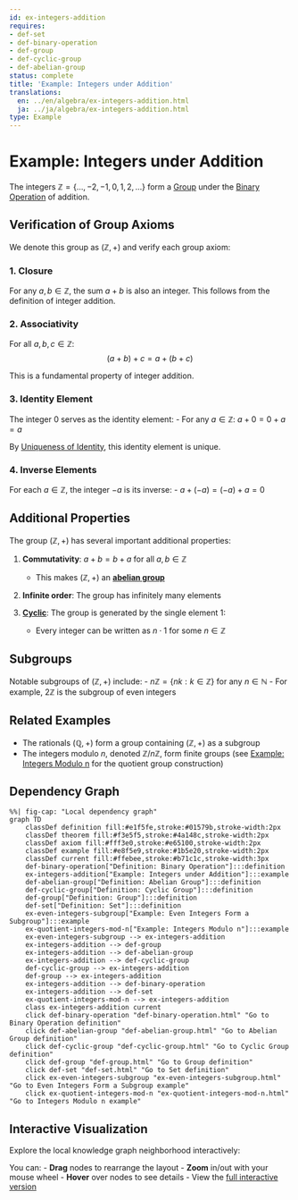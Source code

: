 ```yaml
---
id: ex-integers-addition
requires:
- def-set
- def-binary-operation
- def-group
- def-cyclic-group
- def-abelian-group
status: complete
title: 'Example: Integers under Addition'
translations:
  en: ../en/algebra/ex-integers-addition.html
  ja: ../ja/algebra/ex-integers-addition.html
type: Example
---
```


# Example: Integers under Addition {#ex-integers-addition}

The integers $\mathbb{Z} = \{\ldots, -2, -1, 0, 1, 2, \ldots\}$ form a [Group](def-group.qmd) under the [Binary Operation](def-binary-operation.qmd) of addition.

## Verification of Group Axioms

We denote this group as $(\mathbb{Z}, +)$ and verify each group axiom:

### 1. Closure

For any $a, b \in \mathbb{Z}$, the sum $a + b$ is also an integer. This follows from the definition of integer addition.

### 2. Associativity

For all $a, b, c \in \mathbb{Z}$:
$$(a + b) + c = a + (b + c)$$

This is a fundamental property of integer addition.

### 3. Identity Element

The integer $0$ serves as the identity element:
- For any $a \in \mathbb{Z}$: $a + 0 = 0 + a = a$

By [Uniqueness of Identity](thm-unique-identity.qmd), this identity element is unique.

### 4. Inverse Elements

For each $a \in \mathbb{Z}$, the integer $-a$ is its inverse:
- $a + (-a) = (-a) + a = 0$

## Additional Properties

The group $(\mathbb{Z}, +)$ has several important additional properties:

1. **Commutativity**: $a + b = b + a$ for all $a, b \in \mathbb{Z}$
   - This makes $(\mathbb{Z}, +)$ an **[abelian group](def-abelian-group.qmd)**

2. **Infinite order**: The group has infinitely many elements

3. **[Cyclic](def-cyclic-group.qmd)**: The group is generated by the single element $1$:
   - Every integer can be written as $n \cdot 1$ for some $n \in \mathbb{Z}$

## Subgroups

Notable subgroups of $(\mathbb{Z}, +)$ include:
- $n\mathbb{Z} = \{nk : k \in \mathbb{Z}\}$ for any $n \in \mathbb{N}$
- For example, $2\mathbb{Z}$ is the subgroup of even integers

## Related Examples

- The rationals $(\mathbb{Q}, +)$ form a group containing $(\mathbb{Z}, +)$ as a subgroup
- The integers modulo $n$, denoted $\mathbb{Z}/n\mathbb{Z}$, form finite groups (see [Example: Integers Modulo n](ex-quotient-integers-mod-n.qmd) for the quotient group construction)

## Dependency Graph

```mermaid
%%| fig-cap: "Local dependency graph"
graph TD
    classDef definition fill:#e1f5fe,stroke:#01579b,stroke-width:2px
    classDef theorem fill:#f3e5f5,stroke:#4a148c,stroke-width:2px
    classDef axiom fill:#fff3e0,stroke:#e65100,stroke-width:2px
    classDef example fill:#e8f5e9,stroke:#1b5e20,stroke-width:2px
    classDef current fill:#ffebee,stroke:#b71c1c,stroke-width:3px
    def-binary-operation["Definition: Binary Operation"]:::definition
    ex-integers-addition["Example: Integers under Addition"]:::example
    def-abelian-group["Definition: Abelian Group"]:::definition
    def-cyclic-group["Definition: Cyclic Group"]:::definition
    def-group["Definition: Group"]:::definition
    def-set["Definition: Set"]:::definition
    ex-even-integers-subgroup["Example: Even Integers Form a Subgroup"]:::example
    ex-quotient-integers-mod-n["Example: Integers Modulo n"]:::example
    ex-even-integers-subgroup --> ex-integers-addition
    ex-integers-addition --> def-group
    ex-integers-addition --> def-abelian-group
    ex-integers-addition --> def-cyclic-group
    def-cyclic-group --> ex-integers-addition
    def-group --> ex-integers-addition
    ex-integers-addition --> def-binary-operation
    ex-integers-addition --> def-set
    ex-quotient-integers-mod-n --> ex-integers-addition
    class ex-integers-addition current
    click def-binary-operation "def-binary-operation.html" "Go to Binary Operation definition"
    click def-abelian-group "def-abelian-group.html" "Go to Abelian Group definition"
    click def-cyclic-group "def-cyclic-group.html" "Go to Cyclic Group definition"
    click def-group "def-group.html" "Go to Group definition"
    click def-set "def-set.html" "Go to Set definition"
    click ex-even-integers-subgroup "ex-even-integers-subgroup.html" "Go to Even Integers Form a Subgroup example"
    click ex-quotient-integers-mod-n "ex-quotient-integers-mod-n.html" "Go to Integers Modulo n example"
```

## Interactive Visualization

Explore the local knowledge graph neighborhood interactively:

::: {.graph-viz data-id="ex-integers-addition" data-width="700" data-height="500"}
:::

You can:
- **Drag** nodes to rearrange the layout
- **Zoom** in/out with your mouse wheel
- **Hover** over nodes to see details
- View the [full interactive version](../../output/interactive/ex-integers-addition.html){target="_blank"}
